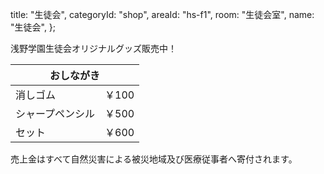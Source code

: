 
  title: "生徒会",
  categoryId: "shop",
  areaId: "hs-f1",
  room: "生徒会室",
  name: "生徒会",
};

浅野学園生徒会オリジナルグッズ販売中！

<table>
  <thead>
    <tr>
      <th colspan="2">おしながき</th>
    </tr>
  </thead>
  <tbody>
    <tr>
      <td>消しゴム</td>
      <td>￥100</td>
    </tr>
    <tr>
      <td>シャープペンシル</td>
      <td>￥500</td>
    </tr>
    <tr>
      <td>セット</td>
      <td>￥600</td>
    </tr>
  </tbody>
</table>

売上金はすべて自然災害による被災地域及び医療従事者へ寄付されます。
